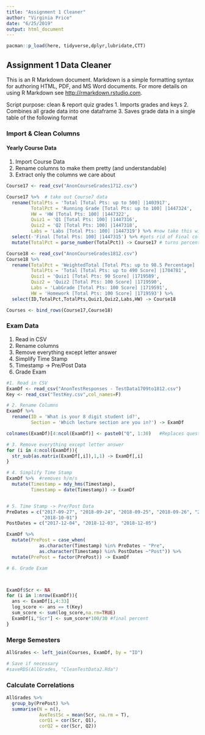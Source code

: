 ```yaml
---
title: "Assignment 1 Cleaner"
author: "Virginia Price"
date: "6/25/2019"
output: html_document
---
```


``` r
pacman::p_load(here, tidyverse,dplyr,lubridate,CTT)
```

## Assignment 1 Data Cleaner

This is an R Markdown document. Markdown is a simple formatting syntax for authoring HTML, PDF, and MS Word documents. For more details on using R Markdown see <http://rmarkdown.rstudio.com>.

Script purpose: clean & report quiz grades
1. Imports grades and keys
2. Combines all grade data into one dataframe
3. Saves grade data in a single table of the following format

### Import & Clean Columns
#### Yearly Course Data
1. Import Course Data
2. Rename columns to make them pretty (and understandable)
3. Extract only the columns we care about

```r
Course17 <- read_csv("AnonCourseGrades1712.csv")

Course17 %>%  # take out Course7 data
  rename(TotalPts = 'Total [Total Pts: up to 500] |1403917',
         TotalPct = 'Running Grade [Total Pts: up to 100] |1447324',
         HW = 'HW [Total Pts: 100] |1447322', 
         Quiz1 = 'Q1 [Total Pts: 100] |1447316', 
         Quiz2 = 'Q2 [Total Pts: 100] |1447318',
         Labs = 'Labs [Total Pts: 100] |1447319') %>% #now take this with the renamed things
  select(-'Final [Total Pts: 100] |1447315') %>% #gets rid of Final column
  mutate(TotalPct = parse_number(TotalPct)) -> Course17 # turns percentage -> number

Course18 <- read_csv("AnonCourseGrades1812.csv")
Course18 %>%
  rename(TotalPct = 'WeightedTotal [Total Pts: up to 98.5 Percentage] |1704782',
         TotalPts = 'Total [Total Pts: up to 490 Score] |1704781',
         Quiz1 = 'Quiz1 [Total Pts: 90 Score] |1719589',
         Quiz2 = 'Quiz2 [Total Pts: 100 Score] |1719590',
         Labs = 'LabGrade [Total Pts: 100 Score] |1719591',
         HW = 'Homework [Total Pts: 100 Score] |1719593') %>%
  select(ID,TotalPct,TotalPts,Quiz1,Quiz2,Labs,HW) -> Course18

Courses <- bind_rows(Course17,Course18)

```

### Exam Data
1. Read in CSV
2. Rename columns
3. Remove everything except letter answer
4. Simplify Time Stamp
5. Timestamp -> Pre/Post Data
6. Grade Exam

```r
#1. Read in CSV
ExamDf <- read_csv("AnonTestResponses - TestData1709to1812.csv")
Key <- read_csv("TestKey.csv",col_names=F)

# 2. Rename Columns
ExamDf %>%
  rename(ID = 'What is your 8 digit student id?',
         Section = 'Which lecture section are you in?') -> ExamDf

colnames(ExamDf)[4:ncol(ExamDf)] <- paste0("Q", 1:30)   #Replaces question column names with Q1...Q30

# 3. Remove everything except letter answer
for (i in 4:ncol(ExamDf)){
  str_sub(as.matrix(ExamDf[,i]),1,1) -> ExamDf[,i] 
}

# 4. Simplify Time Stamp 
ExamDf %>%  #removes h/m/s
  mutate(Timestamp = mdy_hms(Timestamp),
         Timestamp = date(Timestamp)) -> ExamDf 


# 5. Time Stamp -> Pre/Post Data
PreDates = c("2017-09-27", "2018-09-24", "2018-09-25", "2018-09-26", "2018-09-27", 
             "2018-10-01")
PostDates = c("2017-12-04", "2018-12-03", "2018-12-05")

ExamDf %>%
  mutate(PrePost = case_when(
            as.character(Timestamp) %in% PreDates ~ "Pre",
            as.character(Timestamp) %in% PostDates ~"Post")) %>%
  mutate(PrePost = factor(PrePost)) -> ExamDf

# 6. Grade Exam



ExamDf$Scr <- NA
for (i in 1:nrow(ExamDf)){
  ans <- ExamDf[i,4:33]
  log_score <- ans == t(Key)
  sum_score <- sum(log_score,na.rm=TRUE)
  ExamDf[i,"Scr"] <- sum_score*100/30 #final percent
}

```

### Merge Semesters

```r
AllGrades <- left_join(Courses, ExamDf, by = "ID")

# Save if necessary
#saveRDS(AllGrades, "CleanTestData2.Rda")
```

### Calculate Correlations
```r
AllGrades %>%
  group_by(PrePost) %>%
  summarise(N = n(), 
            AveTestSc = mean(Scr, na.rm = T), 
            corQ1 = cor(Scr, Q1), 
            corQ2 = cor(Scr, Q2))
```
